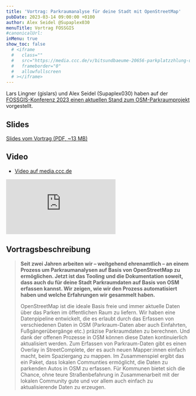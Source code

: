 ```yaml
---
title: 'Vortrag: Parkraumanalyse für deine Stadt mit OpenStreetMap'
pubDate: 2023-03-14 09:00:00 +0100
author: Alex Seidel @Supaplex030
menuTitle: Vortrag FOSSGIS
#canonicalUrl:
inMenu: true
show_toc: false
  # <iframe
  #   class=""
  #   src="https://media.ccc.de/v/bitsundbaeume-20656-parkplatzzhlung-und-parkraumanalysen-mit-openstreetmap/oembed"
  #   frameborder="0"
  #   allowfullscreen
  # ></iframe>
---
```


Lars Lingner (gislars) und Alex Seidel (Supaplex030) haben auf der [FOSSGIS-Konferenz 2023 einen aktuellen Stand zum OSM-Parkraumprojekt](https://pretalx.com/fossgis2023/talk/VPG9WE/) vorgestellt.

## Slides

[Slides vom Vortrag (PDF, ~13 MB)](/images/posts/fossgis_2023_parkraumanalyse_für_deine_stadt.pdf)

## Video

- [Video auf media.ccc.de](https://media.ccc.de/v/fossgis2023-23697-parkraumanalyse-fr-deine-stadt-mit-openstreetmap)

<div class="aspect-w-16 aspect-h-9 w-full mt-10">
<iframe class="" src="https://media.ccc.de/v/fossgis2023-23697-parkraumanalyse-fr-deine-stadt-mit-openstreetmap/oembed" frameborder="0" allowfullscreen></iframe>
</div>

## Vortragsbeschreibung

> **Seit zwei Jahren arbeiten wir – weitgehend ehrenamtlich – an einem Prozess um Parkraumanalysen auf Basis von OpenStreetMap zu ermöglichen. Jetzt ist das Tooling und die Dokumentation soweit, dass auch du für deine Stadt Parkraumdaten auf Basis von OSM erfassen kannst. Wir zeigen, wie wir den Prozess automatisiert haben und welche Erfahrungen wir gesammelt haben.**
>
> OpenStreetMap ist die ideale Basis freie und immer aktuelle Daten über das Parken im öffentlichen Raum zu liefern. Wir haben eine Datenpipeline entwickelt, die es erlaubt durch das Erfassen von verschiedenen Daten in OSM (Parkraum-Daten aber auch Einfahrten, Fußgängerübergänge etc.) präzise Parkraumdaten zu berechnen. Und dank der offenen Prozesse in OSM können diese Daten kontinuierlich aktualisiert werden. Zum Erfassen von Parkraum-Daten gibt es einen Overlay in StreetComplete, der es auch neuen Mapper:innen einfach macht, beim Spaziergang zu mappen. Im Zusammenspiel ergibt das ein Paket, dass lokalen Communties ermöglicht, die Daten zu parkenden Autos in OSM zu erfassen. Für Kommunen bietet sich die Chance, ohne teure Straßenbefahrung in Zusammenarbeit mit der lokalen Community gute und vor allem auch einfach zu aktualisierende Daten zu erzeugen.
